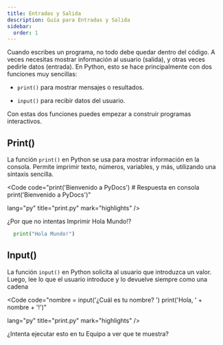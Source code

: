```yaml
---
title: Entradas y Salida
description: Guía para Entradas y Salida
sidebar:
  order: 1
---
```




Cuando escribes un programa, no todo debe quedar dentro del código. A veces necesitas mostrar información al usuario (salida), y otras veces pedirle datos (entrada). En Python, esto se hace principalmente con dos funciones muy sencillas:

- `print()` para mostrar mensajes o resultados.

- `input()` para recibir datos del usuario.

Con estas dos funciones puedes empezar a construir programas interactivos.

## Print()

La función `print()` en Python se usa para mostrar información en la consola. Permite imprimir texto, números, variables, y más, utilizando una sintaxis sencilla.

<Code 
code="print('Bienvenido a PyDocs') # Respuesta en consola  print('Bienvenido a PyDocs')" 
       
lang="py" 
title="print.py" 
mark="highlights" />

<Aside type="tip" title="Reto">

¿Por que no intentas Imprimir Hola Mundo!?

```python
  print("Hola Mundo!")
```
</Aside>

## Input()

La función `input()` en Python solicita al usuario que introduzca un valor. Luego, lee lo que el usuario introduce y lo devuelve siempre como una cadena 

<Code 
code="nombre = input('¿Cuál es tu nombre? ')
          print('Hola, ' + nombre + '!')" 
       
lang="py" 
title="print.py" 
mark="highlights" />

<Aside type="tip" title="Reto">

¿Intenta ejecutar esto en tu Equipo a ver que te muestra?

</Aside>